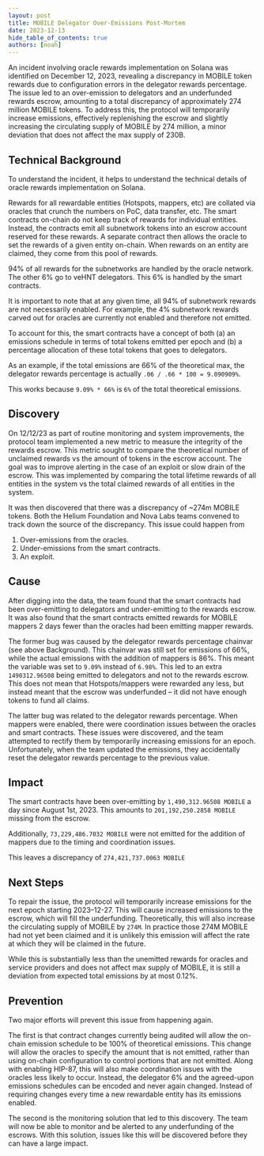 ```yaml
---
layout: post
title: MOBILE Delegator Over-Emissions Post-Mortem
date: 2023-12-13
hide_table_of_contents: true
authors: [noah]
---
```


An incident involving oracle rewards implementation on Solana was identified on December 12, 2023,
revealing a discrepancy in MOBILE token rewards due to configuration errors in the delegator rewards
percentage. The issue led to an over-emission to delegators and an underfunded rewards escrow,
amounting to a total discrepancy of approximately 274 million MOBILE tokens. To address this, the
protocol will temporarily increase emissions, effectively replenishing the escrow and slightly
increasing the circulating supply of MOBILE by 274 million, a minor deviation that does not affect
the max supply of 230B.

<!--truncate-->

## Technical Background

To understand the incident, it helps to understand the technical details of oracle rewards
implementation on Solana.

Rewards for all rewardable entities (Hotspots, mappers, etc) are collated via oracles that crunch
the numbers on PoC, data transfer, etc. The smart contracts on-chain do not keep track of rewards
for individual entities. Instead, the contracts emit all subnetwork tokens into an escrow account
reserved for these rewards. A separate contract then allows the oracle to set the rewards of a given
entity on-chain. When rewards on an entity are claimed, they come from this pool of rewards.

94% of all rewards for the subnetworks are handled by the oracle network. The other 6% go to veHNT
delegators. This 6% is handled by the smart contracts.

It is important to note that at any given time, all 94% of subnetwork rewards are not necessarily
enabled. For example, the 4% subnetwork rewards carved out for oracles are currently not enabled and
therefore not emitted.

To account for this, the smart contracts have a concept of both (a) an emissions schedule in terms
of total tokens emitted per epoch and (b) a percentage allocation of these total tokens that goes to
delegators.

As an example, if the total emissions are 66% of the theoretical max, the delegator rewards
percentage is actually `.06 / .66 * 100 = 9.090909%`.

This works because `9.09% * 66%` is `6%` of the total theoretical emissions.

## Discovery

On 12/12/23 as part of routine monitoring and system improvements, the protocol team implemented a
new metric to measure the integrity of the rewards escrow. This metric sought to compare the
theoretical number of unclaimed rewards vs the amount of tokens in the escrow account. The goal was
to improve alerting in the case of an exploit or slow drain of the escrow. This was implemented by
comparing the total lifetime rewards of all entities in the system vs the total claimed rewards of
all entities in the system.

It was then discovered that there was a discrepancy of ~274m MOBILE tokens. Both the Helium
Foundation and Nova Labs teams convened to track down the source of the discrepancy. This issue
could happen from

1. Over-emissions from the oracles.
2. Under-emissions from the smart contracts.
3. An exploit.

## Cause

After digging into the data, the team found that the smart contracts had been over-emitting to
delegators and under-emitting to the rewards escrow. It was also found that the smart contracts
emitted rewards for MOBILE mappers 2 days fewer than the oracles had been emitting mapper rewards.

The former bug was caused by the delegator rewards percentage chainvar (see above Background). This
chainvar was still set for emissions of 66%, while the actual emissions with the addition of mappers
is 86%. This meant the variable was set to `9.09%` instead of `6.98%`. This led to an extra
`1490312.96508` being emitted to delegators and not to the rewards escrow. This does not mean that
Hotspots/mappers were rewarded any less, but instead meant that the escrow was underfunded – it did
not have enough tokens to fund all claims.

The latter bug was related to the delegator rewards percentage. When mappers were enabled, there
were coordination issues between the oracles and smart contracts. These issues were discovered, and
the team attempted to rectify them by temporarily increasing emissions for an epoch. Unfortunately,
when the team updated the emissions, they accidentally reset the delegator rewards percentage to the
previous value.

## Impact

The smart contracts have been over-emitting by `1,490,312.96508 MOBILE` a day since August
1st, 2023. This amounts to `201,192,250.2858 MOBILE` missing from the escrow.

Additionally, `73,229,486.7032 MOBILE` were not emitted for the addition of mappers due to the
timing and coordination issues.

This leaves a discrepancy of `274,421,737.0063 MOBILE`

## Next Steps

To repair the issue, the protocol will temporarily increase emissions for the next epoch starting
2023–12-27. This will cause increased emissions to the escrow, which will fill the underfunding.
Theoretically, this will also increase the circulating supply of MOBILE by `274M`. In 
practice those 274M MOBILE had not yet been claimed and it is unlikely this emission will affect the
rate at which they will be claimed in the future. 

While this is substantially less than the unemitted rewards for oracles and service providers and
does not affect max supply of MOBILE, it is still a deviation from expected total emissions by at
most 0.12%.

## Prevention

Two major efforts will prevent this issue from happening again.

The first is that contract changes currently being audited will allow the on-chain emission schedule
to be 100% of theoretical emissions. This change will allow the oracles to specify the amount that
is not emitted, rather than using on-chain configuration to control portions that are not emitted.
Along with enabling HIP-87, this will also make coordination issues with the oracles less likely to
occur. Instead, the delegator 6% and the agreed-upon emissions schedules can be encoded and never
again changed. Instead of requiring changes every time a new rewardable entity has its emissions
enabled.

The second is the monitoring solution that led to this discovery. The team will now be able to
monitor and be alerted to any underfunding of the escrows. With this solution, issues like this will
be discovered before they can have a large impact.

